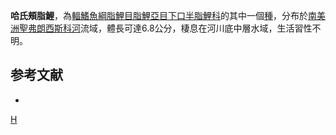 {{Speciesbox 
| color = pink
| taxon = Apareiodon hasemani
| image = Apareiodon hasemani DSC 0486.JPG
| status = NE
| status_system = IUCN3.1
| authority =  [[Eigenmann|Eigenmann]], 1916
| synonyms = 
}}
'''哈氏頰脂鯉'''，為[[輻鰭魚綱|輻鰭魚綱]][[脂鯉目|脂鯉目]][[脂鯉亞目|脂鯉亞目]][[下口半脂鯉科|下口半脂鯉科]]的其中一個[[種|種]]，分布於[[南美洲|南美洲]][[聖弗朗西斯科河|聖弗朗西斯科河]]流域，體長可達6.8公分，棲息在河川底中層水域，生活習性不明。

==参考文献==
{{refbegin}}
*{{FishBase_species|genus=Apareiodon|species=hasemani|year=2013|month=8}}
{{refend}}
{{Taxonbar|from=Q5582704}}

[[Category:頰脂鯉屬|H]]


{{魚類小作品}}